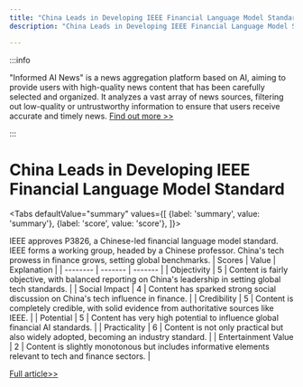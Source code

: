 ```yaml
---
title: "China Leads in Developing IEEE Financial Language Model Standard"
description: "China Leads in Developing IEEE Financial Language Model Standard"

---
```



:::info

"Informed AI News" is a news aggregation platform based on AI, aiming to provide users with high-quality news content that has been carefully selected and organized. It analyzes a vast array of news sources, filtering out low-quality or untrustworthy information to ensure that users receive accurate and timely news.  [Find out more >>](/)

:::

# China Leads in Developing IEEE Financial Language Model Standard


<Tabs
	defaultValue="summary"
	values={[
	{label: 'summary', value: 'summary'},
	{label: 'score', value: 'score'},
]}>
<TabItem value="summary">


IEEE approves P3826, a Chinese-led financial language model standard. IEEE forms a working group, headed by a Chinese professor. China's tech prowess in finance grows, setting global benchmarks.
</TabItem>
<TabItem value="score">
	| Scores     | Value   | Explanation |
	| -------- | ------- | ------- |
	| Objectivity  | 5    | Content is fairly objective, with balanced reporting on China's leadership in setting global tech standards.    |
	| Social Impact | 4     | Content has sparked strong social discussion on China's tech influence in finance.    |
	| Credibility    | 5    | Content is completely credible, with solid evidence from authoritative sources like IEEE.    |
	| Potential    | 5    | Content has very high potential to influence global financial AI standards.    |
	| Practicality    | 6    | Content is not only practical but also widely adopted, becoming an industry standard.    |
	| Entertainment Value    | 2    | Content is slightly monotonous but includes informative elements relevant to tech and finance sectors.    |
</TabItem>
</Tabs>

[Full article>>](https://readhub.cn/topic/8aUhUrRmi6e)
